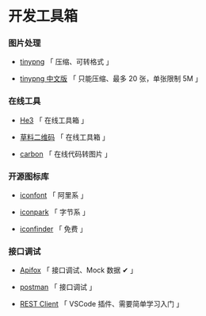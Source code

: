 # 开发工具箱

### 图片处理

- [tinypng](https://tinypng.com/) 「 压缩、可转格式 」

- [tinypng 中文版](https://tinify.cn/) 「 只能压缩、最多 20 张，单张限制 5M 」

### 在线工具

- [He3](https://he3.cn/) 「 在线工具箱 」

- [草料二维码](https://cli.im/) 「 在线工具箱 」

- [carbon](https://carbon.now.sh/) 「 在线代码转图片 」

### 开源图标库

- [iconfont](https://www.iconfont.cn/) 「 阿里系 」

- [iconpark](https://iconpark.oceanengine.com/) 「 字节系 」

- [iconfinder](https://www.iconfinder.com/) 「 免费 」

### 接口调试

- [Apifox](https://www.apifox.cn/) 「 接口调试、Mock 数据 ✔ 」

- [postman](https://www.postman.com/) 「 接口调试 」

- [REST Client](https://marketplace.visualstudio.com/items?itemName=humao.rest-client) 「 VSCode 插件、需要简单学习入门 」

###
